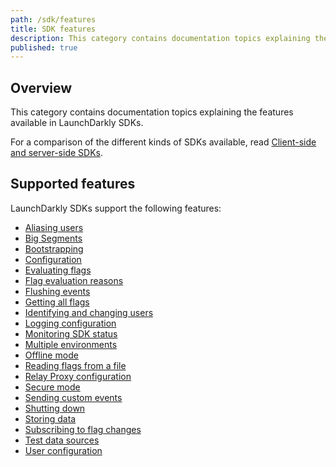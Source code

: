 ```yaml
---
path: /sdk/features
title: SDK features
description: This category contains documentation topics explaining the features available in LaunchDarkly's SDKs.
published: true
---
```


## Overview

This category contains documentation topics explaining the features available in LaunchDarkly SDKs.

For a comparison of the different kinds of SDKs available, read [Client-side and server-side SDKs](/sdk/concepts/client-side-server-side).

## Supported features

LaunchDarkly SDKs support the following features:

* [Aliasing users](/sdk/features/aliasing-users)
* [Big Segments](/sdk/features/big-segments)
* [Bootstrapping](/sdk/features/bootstrapping)
* [Configuration](/sdk/features/config)
* [Evaluating flags](/sdk/features/evaluating)
* [Flag evaluation reasons](/sdk/features/evaluation-reasons)
* [Flushing events](/sdk/features/flush)
* [Getting all flags](/sdk/features/all-flags)
* [Identifying and changing users](/sdk/features/identify)
* [Logging configuration](/sdk/features/logging)
* [Monitoring SDK status](/sdk/features/monitoring)
* [Multiple environments](/sdk/features/multiple-environments)
* [Offline mode](/sdk/features/offline-mode)
* [Reading flags from a file](/sdk/features/flags-from-files)
* [Relay Proxy configuration](/sdk/features/relay-proxy-configuration)
* [Secure mode](/sdk/features/secure-mode)
* [Sending custom events](/sdk/features/events)
* [Shutting down](/sdk/features/shutdown)
* [Storing data](/sdk/features/storing-data)
* [Subscribing to flag changes](/sdk/features/flag-changes)
* [Test data sources](/sdk/features/test-data-sources)
* [User configuration](/sdk/features/user-config)
